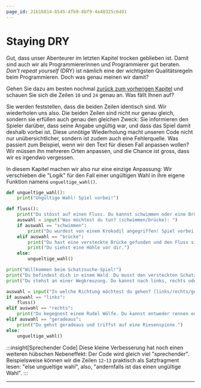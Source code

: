```yaml
---
page_id: 21b16814-b545-4fb9-8bf9-4e40325c6491
---
```

# Staying DRY
Gut, dass unser Abenteurer im letzten Kapitel trocken geblieben ist. Damit sind auch wir als Programmiererinnen und Programmierer gut beraten. _Don't repeat yourself_ (DRY) ist nämlich eine der wichtigsten Qualitätsregeln beim Programmieren. Doch was genau meinen wir damit?

Gehen Sie dazu am besten nochmal [zurück zum vorherigen Kapitel](Funktionen) und schauen Sie sich die Zeilen `10` und `24` genau an. Was fällt Ihnen auf?

Sie werden feststellen, dass die beiden Zeilen identisch sind. Wir wiederholen uns also. Die beiden Zeilen sind nicht nur genau gleich, sondern sie erfüllen auch genau den gleichen Zweck: Sie informieren den Spieler darüber, dass seine Angabe ungültig war, und dass das Spiel damit deshalb vorbei ist. Diese unnötige Wiederholung macht unseren Code nicht nur unübersichtlicher, sondern ist zudem auch eine Fehlerquelle. Was passiert zum Beispiel, wenn wir den Text für diesen Fall anpassen wollen? Wir müssen ihn mehreren Orten anpassen, und die Chance ist gross, dass wir es irgendwo vergessen.

In diesem Kapitel machen wir also nur eine einzige Anpassung: Wir verschieben die "Logik" für den Fall einer ungültigen Wahl in ihre eigene Funktion namens `ungueltige_wahl()`.

```python showLineNumbers {1-2,13,27}
def ungueltige_wahl():
    print("Ungültige Wahl! Spiel vorbei!")

def fluss():
    print("Du stösst auf einen Fluss. Du kannst schwimmen oder eine Brücke suchen.")
    auswahl = input("Was möchtest du tun? (schwimmen/brücke): ")
    if auswahl == "schwimmen":
        print("Du wurdest von einem Krokodil angegriffen! Spiel vorbei!")
    elif auswahl == "brücke":
        print("Du hast eine versteckte Brücke gefunden und den Fluss sicher überquert.")
        print("Du siehst eine Höhle vor dir.")
    else:
        ungueltige_wahl()

print("Willkommen beim Schatzsuche-Spiel!")
print("Du befindest dich in einem Wald. Du musst den versteckten Schatz finden.")
print("Du stehst an einer Wegkreuzung. Du kannst nach links, rechts oder geradeaus gehen.")

auswahl = input("In welche Richtung möchtest du gehen? (links/rechts/geradeaus): ")
if auswahl == "links":
    fluss()
elif auswahl == "rechts":
    print("Du begegnest einem Rudel Wölfe. Du kannst entweder rennen oder versuchen, sie zu zähmen.")
elif auswahl == "geradeaus":
    print("Du gehst geradeaus und triffst auf eine Riesenspinne.")
else:
    ungueltige_wahl()
```

:::insight[Sprechender Code]
Diese kleine Verbesserung hat noch einen weiteren hübschen Nebeneffekt: Der Code wird gleich viel "sprechender". Beispielsweise können wir die Zeilen `12`-`13` praktisch als Satzfragment lesen: "else ungueltige wahl", also, "andernfalls ist das einen ungültige Wahl".
:::

---
